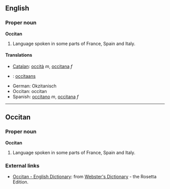 ==English==
===Proper noun===
'''Occitan'''

#Language spoken in some parts of France, Spain and Italy.

====Translations====
*[[Catalan]]: [[occità]] ''m'', [[occitana]] ''f''
*{{msg:nl}}: [[occitaans]]
*German: Okzitanisch
*Occitan: occitan
*Spanish: [[occitano]] ''m'', [[occitana]] ''f''

----

==Occitan==
===Proper noun===
'''Occitan'''

#Language spoken in some parts of France, Spain and Italy.

=== External links ===
*[http://www.websters-online-dictionary.org/definition/Occitan-english/ Occitan - English Dictionary]: from [http://www.websters-online-dictionary.org/ Webster's Dictionary] - the Rosetta Edition.